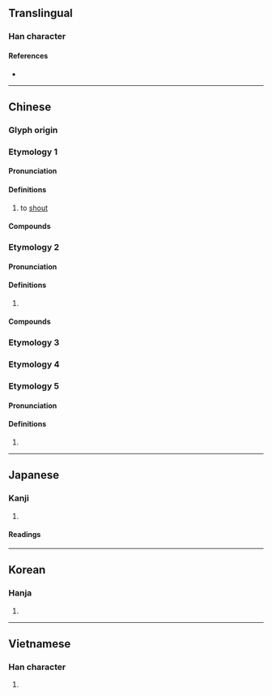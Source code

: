 {{also|呐}}
{{character info/new}}
==Translingual==

===Han character===
{{Han char|rn=30|rad=口|as=04|sn=7|four=64027|canj=ROB|ids=⿰口內}}

====References====
* {{Han ref|kx=0179.100|dkj=03370|dj=0397.040|hdz=10588.140|uh=5436|ud=21558|bh=A76F|bd=42863}}

----

==Chinese==
{{zh-forms|s=呐}}

===Glyph origin===
{{Han etym}}

===Etymology 1===

====Pronunciation====
{{zh-pron
|m=nà
|c=naap6
|h=pfs=
|md=
|mn=ml:la̍p
|w=5neq
|ma=zh-na.ogg
|cat=v
}}
{{attn|zh|Hakka na?}}

====Definitions====
{{zh-hanzi}}

# to [[shout]]
#: {{zh-x|吶喊|to [[shout]]}}

====Compounds====
{{zh-der|吶喊|嗩吶|搖旗吶喊|聲吶}}

===Etymology 2===

====Pronunciation====
{{zh-pron
|m=nè,nà
|c=neot6,nat6
|oc=y,n
|ma=y
|cat=v
}}

====Definitions====
{{zh-hanzi}}

# {{lb|zh|literary}} {{zh-alt-form|訥|to [[stammer]]}}
#: {{zh-x|吶{nè}吶{nè}|to [[stammer]]}}

====Compounds====
{{zh-der|吶吶|嘴吶}}

===Etymology 3===
{{zh-see|哪|v|sentence-final particle}}

===Etymology 4===
{{zh-see|呢|v|sentence-final particle}}

===Etymology 5===

====Pronunciation====
{{zh-pron
|m=nuò
|mc=y
|oc=n,y
|cat=
}}

====Definitions====
{{zh-hanzi}}

# {{zh-only|嗗吶}}

{{zh-cat|Beginning}}

----

==Japanese==

===Kanji===
{{ja-kanji|grade=|rs=口04}}

# {{rfdef|ja|sort=口04}}

====Readings====
{{ja-readings
|goon=のち
|kanon=どつ
|kanyoon=とつ
|kun=ども-る}}

----

==Korean==

===Hanja===
{{ko-hanja|hangeul=[[눌]], [[열]]|mr=nul, yŏl}}

# {{rfdef|ko|sort=口04}}

----

==Vietnamese==

===Han character===
{{vi-hantu|[[nột]]|rs=口04}}

# {{rfdef|vi|sort=口04}}